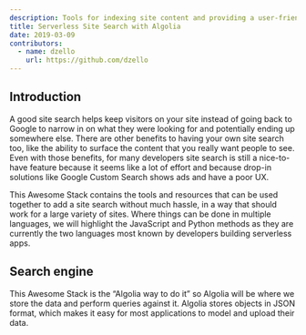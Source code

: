```yaml
---
description: Tools for indexing site content and providing a user-friendly search interface, no servers required.
title: Serverless Site Search with Algolia
date: 2019-03-09
contributors:
  - name: dzello
    url: https://github.com/dzello
---
```



## Introduction

A good site search helps keep visitors on your site instead of going back to Google to narrow in on what they were looking for and potentially ending up somewhere else. There are other benefits to having your own site search too, like the ability to surface the content that you really want people to see. Even with those benefits, for many developers site search is still a nice-to-have feature because it seems like a lot of effort and because drop-in solutions like Google Custom Search shows ads and have a poor UX.

This Awesome Stack contains the tools and resources that can be used together to add a site search without much hassle, in a way that should work for a large variety of sites. Where things can be done in multiple languages, we will highlight the JavaScript and Python methods as they are currently the two languages most known by developers building serverless apps.

## Search engine

This Awesome Stack is the “Algolia way to do it” so Algolia will be where we store the data and perform queries against it. Algolia stores objects in JSON format, which makes it easy for most applications to model and upload their data.

<Category name="Function-as-a-Service">
  <Tool url="https://github.com/algolia"></Tool>
</Category>
